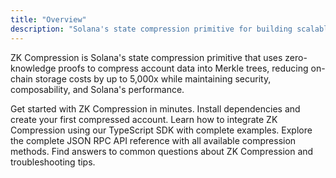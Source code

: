 ```yaml
---
title: "Overview"
description: "Solana's state compression primitive for building scalable applications"
---
```


ZK Compression is Solana's state compression primitive that uses zero-knowledge proofs to compress account data into Merkle trees, reducing on-chain storage costs by up to 5,000x while maintaining security, composability, and Solana's performance.

<CardGroup cols={2}>
  <Card title="Quick Setup" icon="rocket" href="/introduction/setup">
    Get started with ZK Compression in minutes. Install dependencies and create
    your first compressed account.
  </Card>
  <Card
    title="TypeScript Client"
    icon="code"
    href="/integrate/typescript-client"
  >
    Learn how to integrate ZK Compression using our TypeScript SDK with complete
    examples.
  </Card>
  <Card
    title="API Reference"
    icon="code"
    href="/api-reference/json-rpc-methods/index"
  >
    Explore the complete JSON RPC API reference with all available compression
    methods.
  </Card>
  <Card title="FAQ" icon="circle-question" href="/introduction/faq">
    Find answers to common questions about ZK Compression and troubleshooting
    tips.
  </Card>
</CardGroup>
